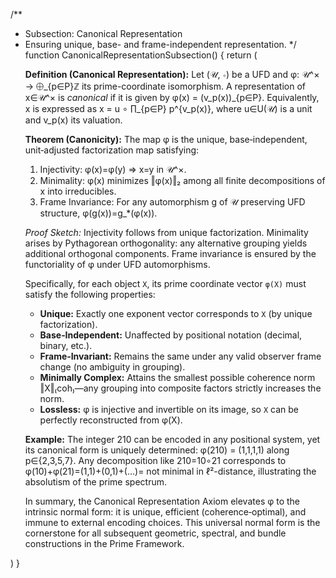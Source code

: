 
/**
 * Subsection: Canonical Representation
 * Ensuring unique, base- and frame-independent representation.
 */
function CanonicalRepresentationSubsection() {
  return (
    <SubsectionTemplate metadata={canonicalRepresentation}>
      <p>
        <strong>Definition (Canonical Representation):</strong> Let (𝒰, ∘)
        be a UFD and φ: 𝒰^× → ⨁_{p∈P}ℤ its prime-coordinate isomorphism. A
        representation of x∈𝒰^× is <em>canonical</em> if it is given by
        φ(x) = (v_p(x))_{p∈P}. Equivalently, x is expressed as
        x = u ∘ ∏_{p∈P} p^{v_p(x)}, where u∈U(𝒰) is a unit and v_p(x) its valuation.
      </p>
      <p>
        <strong>Theorem (Canonicity):</strong> The map φ is the unique,
        base‑independent, unit‑adjusted factorization map satisfying:
      </p>
      <ol>
        <li>Injectivity: φ(x)=φ(y) ⇒ x=y in 𝒰^×.</li>
        <li>Minimality: φ(x) minimizes ‖φ(x)‖₂ among all finite decompositions
            of x into irreducibles.</li>
        <li>Frame Invariance: For any automorphism g of 𝒰 preserving UFD structure,
            φ(g(x))=g_*(φ(x)).</li>
      </ol>
      <p>
        <em>Proof Sketch:</em> Injectivity follows from unique factorization.
        Minimality arises by Pythagorean orthogonality: any alternative grouping
        yields additional orthogonal components. Frame invariance is ensured by
        the functoriality of φ under UFD automorphisms.
      </p>
      <p>
        Specifically, for each object <code>X</code>, its prime coordinate
        vector <code>φ(X)</code> must satisfy the following properties:
      </p>
      <ul>
        <li>
          <strong>Unique:</strong> Exactly one exponent vector corresponds to
          <code>X</code> (by unique factorization).
        </li>
        <li>
          <strong>Base‑Independent:</strong> Unaffected by positional notation
          (decimal, binary, etc.).
        </li>
        <li>
          <strong>Frame‑Invariant:</strong> Remains the same under any valid
          observer frame change (no ambiguity in grouping).
        </li>
        <li>
          <strong>Minimally Complex:</strong> Attains the smallest possible
          coherence norm ‖X‖₍coh₎—any grouping into composite factors strictly
          increases the norm.
        </li>
        <li>
          <strong>Lossless:</strong> φ is injective and invertible on its image,
          so <code>X</code> can be perfectly reconstructed from φ(X).
        </li>
      </ul>
      <p>
        <strong>Example:</strong> The integer 210 can be encoded in any positional
        system, yet its canonical form is uniquely determined:
        φ(210) = (1,1,1,1) along p∈{2,3,5,7}. Any decomposition like 210=10∘21
        corresponds to φ(10)+φ(21)=(1,1)+(0,1)+(…)= not minimal in ℓ²-distance,
        illustrating the absolutism of the prime spectrum.
      </p>
      <p>
        In summary, the Canonical Representation Axiom elevates φ to the
        intrinsic normal form: it is unique, efficient (coherence‑optimal),
        and immune to external encoding choices. This universal normal form is
        the cornerstone for all subsequent geometric, spectral, and bundle
        constructions in the Prime Framework.
      </p>
    </SubsectionTemplate>
  )
}

